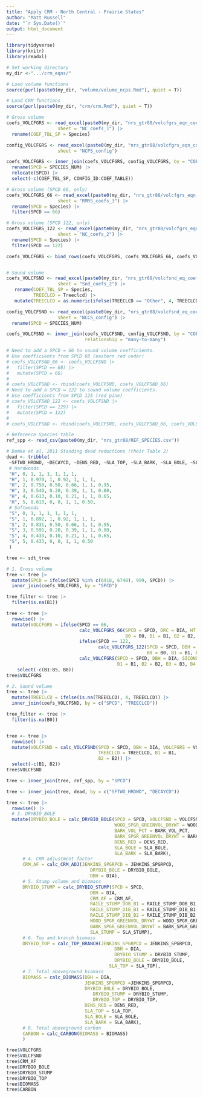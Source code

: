 ```yaml
---
title: "Apply CRM - North Central - Prairie States"
author: "Matt Russell"
date: "`r Sys.Date()`"
output: html_document
---
```


```r
library(tidyverse)
library(knitr)
library(readxl)
```

```r
# Set working directory
my_dir <-".../crm_eqns/"
```

```r
# Load volume functions
source(purl(paste0(my_dir, "volume/volume_ncps.Rmd"), quiet = T))

# Load CRM functions
source(purl(paste0(my_dir, "crm/crm.Rmd"), quiet = T))
```


```r
# Gross volume
coefs_VOLCFGRS <- read_excel(paste0(my_dir, "nrs_gtr88/volcfgrs_eqn_coefs.xlsx"), 
                   sheet = "NC_coefs_1") |> 
  rename(COEF_TBL_SP = Species)

config_VOLCFGRS <- read_excel(paste0(my_dir, "nrs_gtr88/volcfgrs_eqn_coefs.xlsx"), 
                   sheet = "NCPS_config") 

coefs_VOLCFGRS <- inner_join(coefs_VOLCFGRS, config_VOLCFGRS, by = "COEF_TBL_SP") |>
  rename(SPCD = SPECIES_NUM) |>
  relocate(SPCD) |> 
  select(-c(COEF_TBL_SP, CONFIG_ID:COEF_TABLE)) 

# Gross volume (SPCD 66, only)
coefs_VOLCFGRS_66 <- read_excel(paste0(my_dir, "nrs_gtr88/volcfgrs_eqn_coefs.xlsx"), 
                   sheet = "RMRS_coefs_3") |> 
  rename(SPCD = Species) |> 
  filter(SPCD == 66)

# Gross volume (SPCD 122, only)
coefs_VOLCFGRS_122 <- read_excel(paste0(my_dir, "nrs_gtr88/volcfgrs_eqn_coefs.xlsx"), 
                   sheet = "NC_coefs_2") |> 
  rename(SPCD = Species) |> 
  filter(SPCD == 122)

coefs_VOLCFGRS <- bind_rows(coefs_VOLCFGRS, coefs_VOLCFGRS_66, coefs_VOLCFGRS_122)


# Sound volume
coefs_VOLCFSND <- read_excel(paste0(my_dir, "nrs_gtr88/volcfsnd_eq_coefs.xlsx"), 
                   sheet = "Snd_coefs_2") |> 
   rename(COEF_TBL_SP = Species,
          TREECLCD = Treeclcd) |> 
   mutate(TREECLCD = as.numeric(ifelse(TREECLCD == "Other", 4, TREECLCD))) 

config_VOLCFSND <- read_excel(paste0(my_dir, "nrs_gtr88/volcfsnd_eq_coefs.xlsx"), 
                   sheet = "NCCS_config") |> 
  rename(SPCD = SPECIES_NUM)

coefs_VOLCFSND <- inner_join(coefs_VOLCFSND, config_VOLCFSND, by = "COEF_TBL_SP",
                             relationship = "many-to-many")

# Need to add a SPCD = 66 to sound volume coefficients.
# Use coefficients from SPCD 68 (eastern red cedar)
# coefs_VOLCFSND_66 <- coefs_VOLCFSND |> 
#   filter(SPCD == 68) |> 
#   mutate(SPCD = 66)
# 
# coefs_VOLCFSND <- rbind(coefs_VOLCFSND, coefs_VOLCFSND_66)
# Need to add a SPCD = 122 to sound volume coefficients.
# Use coefficients from SPCD 125 (red pine)
# coefs_VOLCFSND_122 <- coefs_VOLCFSND |> 
#   filter(SPCD == 129) |> 
#   mutate(SPCD = 122)
# 
# coefs_VOLCFSND <- rbind(coefs_VOLCFSND, coefs_VOLCFSND_66, coefs_VOLCFSND_122)

# Reference Species table
ref_spp <- read_csv(paste0(my_dir, "nrs_gtr88/REF_SPECIES.csv")) 

# Domke et al. 2011 Standing dead reductions (their Table 2)
dead <- tribble(
 ~SFTWD_HRDWD, ~DECAYCD, ~DENS_RED, ~SLA_TOP, ~SLA_BARK, ~SLA_BOLE, ~SLA_STUMP, ~SLA_ROOTS,
 # Hardwoods
 "H", 0, 1, 1, 1, 1, 1, 1,
 "H", 1, 0.970, 1, 0.92, 1, 1, 1, 
 "H", 2, 0.750, 0.50, 0.66, 1, 1, 0.95,
 "H", 3, 0.540, 0.20, 0.39, 1, 1, 0.80,
 "H", 4, 0.613, 0.10, 0.21, 1, 1, 0.65,
 "H", 5, 0.613, 0, 0, 1, 1, 0.50,
 # Softwoods
 "S", 0, 1, 1, 1, 1, 1, 1,
 "S", 1, 0.892, 1, 0.92, 1, 1, 1,
 "S", 2, 0.831, 0.50, 0.66, 1, 1, 0.95,
 "S", 3, 0.591, 0.20, 0.39, 1, 1, 0.80,
 "S", 4, 0.433, 0.10, 0.21, 1, 1, 0.65,
 "S", 5, 0.433, 0, 0, 1, 1, 0.50
 )
```

```r
tree <- sdt_tree

# 1. Gross volume
tree <- tree |> 
  mutate(SPCD = ifelse(SPCD %in% c(6918, 6748), 999, SPCD)) |> 
  inner_join(coefs_VOLCFGRS, by = "SPCD") 

tree_filter <- tree |> 
  filter(is.na(B1))

tree <- tree |> 
  rowwise() |> 
  mutate(VOLCFGRS = ifelse(SPCD == 66, 
                           calc_VOLCFGRS_66(SPCD = SPCD, DRC = DIA, HT = HT, 
                                            B0 = B0, B1 = B1, B2 = B2, B3 = B3),
                           ifelse(SPCD == 122, 
                                  calc_VOLCFGRS_122(SPCD = SPCD, DBH = DIA, HT = HT, 
                                                    B0 = B0, B1 = B1, B2 = B2, B3 = B3, B4 = B4, B5 = B5),
                           calc_VOLCFGRS(SPCD = SPCD, DBH = DIA, SICOND = SICOND, 
                                         B1 = B1, B2 = B2, B3 = B3, B4 = B4)))) |> 
    select(-c(B1:B5, B0))
tree$VOLCFGRS

# 2. Sound volume
tree <- tree |> 
  mutate(TREECLCD = ifelse(is.na(TREECLCD), 4, TREECLCD)) |> 
  inner_join(coefs_VOLCFSND, by = c("SPCD", "TREECLCD")) 

tree_filter <- tree |> 
  filter(is.na(B0))


tree <- tree |> 
  rowwise() |> 
  mutate(VOLCFSND = calc_VOLCFSND(SPCD = SPCD, DBH = DIA, VOLCFGRS = VOLCFGRS, 
                                  TREECLCD = TREECLCD, B1 = B1, 
                                  B2 = B2)) |>
  select(-c(B1, B2))
tree$VOLCFSND
```

```r
tree <- inner_join(tree, ref_spp, by = "SPCD") 

tree <- inner_join(tree, dead, by = c("SFTWD_HRDWD", "DECAYCD")) 

tree <- tree |> 
  rowwise() |> 
  # 3. DRYBIO_BOLE
  mutate(DRYBIO_BOLE = calc_DRYBIO_BOLE(SPCD = SPCD, VOLCFSND = VOLCFSND, 
                                        WOOD_SPGR_GREENVOL_DRYWT = WOOD_SPGR_GREENVOL_DRYWT, 
                                        BARK_VOL_PCT = BARK_VOL_PCT,
                                        BARK_SPGR_GREENVOL_DRYWT = BARK_SPGR_GREENVOL_DRYWT,
                                        DENS_RED = DENS_RED, 
                                        SLA_BOLE = SLA_BOLE, 
                                        SLA_BARK = SLA_BARK),
      # 4. CRM adjustment factor   
      CRM_AF = calc_CRM_ADJ(JENKINS_SPGRPCD = JENKINS_SPGRPCD, 
                               DRYBIO_BOLE = DRYBIO_BOLE, 
                               DBH = DIA),
      # 5. Stump volume and biomass
      DRYBIO_STUMP = calc_DRYBIO_STUMP(SPCD = SPCD, 
                               DBH = DIA,
                               CRM_AF = CRM_AF,
                               RAILE_STUMP_DOB_B1 = RAILE_STUMP_DOB_B1, 
                               RAILE_STUMP_DIB_B1 = RAILE_STUMP_DIB_B1, 
                               RAILE_STUMP_DIB_B2 = RAILE_STUMP_DIB_B2,
                               WOOD_SPGR_GREENVOL_DRYWT = WOOD_SPGR_GREENVOL_DRYWT, 
                               BARK_SPGR_GREENVOL_DRYWT = BARK_SPGR_GREENVOL_DRYWT,
                               SLA_STUMP = SLA_STUMP),
      # 6. Top and branch biomass
      DRYBIO_TOP = calc_TOP_BRANCH(JENKINS_SPGRPCD = JENKINS_SPGRPCD, 
                                        DBH = DIA, 
                                        DRYBIO_STUMP = DRYBIO_STUMP, 
                                        DRYBIO_BOLE = DRYBIO_BOLE,
                                      SLA_TOP = SLA_TOP),
      # 7. Total aboveground biomass
      BIOMASS = calc_BIOMASS(DBH = DIA,
                             JENKINS_SPGRPCD =JENKINS_SPGRPCD,
                             DRYBIO_BOLE = DRYBIO_BOLE, 
                                DRYBIO_STUMP = DRYBIO_STUMP, 
                                DRYBIO_TOP = DRYBIO_TOP,
                             DENS_RED = DENS_RED,
                             SLA_TOP = SLA_TOP,
                             SLA_BOLE = SLA_BOLE,
                             SLA_BARK = SLA_BARK),
      # 8. Total aboveground carbon
      CARBON = calc_CARBON(BIOMASS = BIOMASS)
      ) 

tree$VOLCFGRS
tree$VOLCFSND
tree$CRM_AF
tree$DRYBIO_BOLE
tree$DRYBIO_STUMP
tree$DRYBIO_TOP
tree$BIOMASS
tree$CARBON
```



